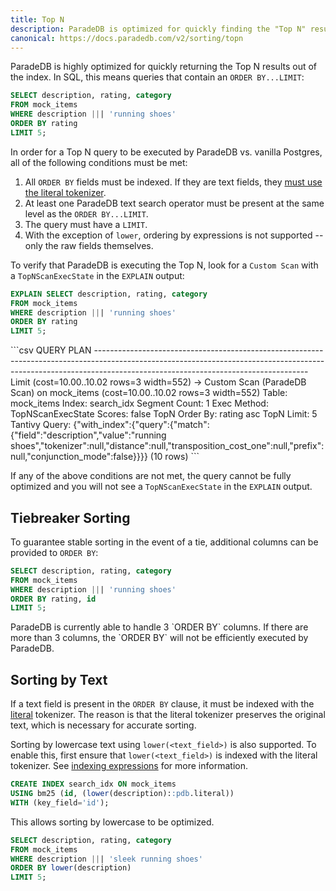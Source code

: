 ```yaml
---
title: Top N
description: ParadeDB is optimized for quickly finding the "Top N" results in a table.
canonical: https://docs.paradedb.com/v2/sorting/topn
---
```


ParadeDB is highly optimized for quickly returning the Top N results out of the index. In SQL, this means queries that contain an `ORDER BY...LIMIT`:

```sql
SELECT description, rating, category
FROM mock_items
WHERE description ||| 'running shoes'
ORDER BY rating
LIMIT 5;
```

In order for a Top N query to be executed by ParadeDB vs. vanilla Postgres, all of the following conditions must be met:

1. All `ORDER BY` fields must be indexed. If they are text fields, they [must use the literal tokenizer](#sorting-by-text).
2. At least one ParadeDB text search operator must be present at the same level as the `ORDER BY...LIMIT`.
3. The query must have a `LIMIT`.
4. With the exception of `lower`, ordering by expressions is not supported -- only the raw fields themselves.

To verify that ParadeDB is executing the Top N, look for a `Custom Scan` with a `TopNScanExecState` in the `EXPLAIN` output:

```sql
EXPLAIN SELECT description, rating, category
FROM mock_items
WHERE description ||| 'running shoes'
ORDER BY rating
LIMIT 5;
```

<Accordion title = "Expected Response">
```csv
                                                                                                   QUERY PLAN
-----------------------------------------------------------------------------------------------------------------------------------------------------------------------------------------------------------------
 Limit  (cost=10.00..10.02 rows=3 width=552)
   ->  Custom Scan (ParadeDB Scan) on mock_items  (cost=10.00..10.02 rows=3 width=552)
         Table: mock_items
         Index: search_idx
         Segment Count: 1
         Exec Method: TopNScanExecState
         Scores: false
            TopN Order By: rating asc
            TopN Limit: 5
         Tantivy Query: {"with_index":{"query":{"match":{"field":"description","value":"running shoes","tokenizer":null,"distance":null,"transposition_cost_one":null,"prefix":null,"conjunction_mode":false}}}}
(10 rows)
```
</Accordion>

If any of the above conditions are not met, the query cannot be fully optimized and you will not see a `TopNScanExecState` in the `EXPLAIN` output.

## Tiebreaker Sorting

To guarantee stable sorting in the event of a tie, additional columns can be provided to `ORDER BY`:

```sql
SELECT description, rating, category
FROM mock_items
WHERE description ||| 'running shoes'
ORDER BY rating, id
LIMIT 5;
```

<Note>
  ParadeDB is currently able to handle 3 `ORDER BY` columns. If there are more
  than 3 columns, the `ORDER BY` will not be efficiently executed by ParadeDB.
</Note>

## Sorting by Text

If a text field is present in the `ORDER BY` clause, it must be indexed with the [literal](/v2/tokenizers/available-tokenizers/exact) tokenizer.
The reason is that the literal tokenizer preserves the original text, which is necessary for accurate sorting.

Sorting by lowercase text using `lower(<text_field>)` is also supported. To enable this, first ensure that `lower(<text_field>)` is indexed with the literal tokenizer.
See [indexing expressions](/v2/indexing/indexing-expressions) for more information.

```sql
CREATE INDEX search_idx ON mock_items
USING bm25 (id, (lower(description)::pdb.literal))
WITH (key_field='id');
```

This allows sorting by lowercase to be optimized.

```sql
SELECT description, rating, category
FROM mock_items
WHERE description ||| 'sleek running shoes'
ORDER BY lower(description)
LIMIT 5;
```
